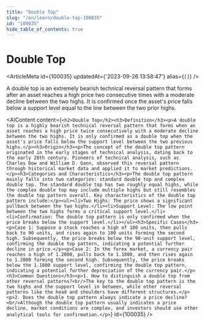 ```yaml
---
title: "Double Top"
slug: "/en/learn/double-top-100035"
id: "100035"
hide_table_of_contents: true
---
```



# Double Top

<ArticleMeta id={100035} updatedAt={'2023-09-26 13:58:47'} alias={`[]`} />
<div className='border-solid border-b border-t-0 my-4 border-[var(--ifm-color-gray-300)]' />

A double top is an extremely bearish technical reversal pattern that forms after an asset reaches a high price two consecutive times with a moderate decline between the two highs. It is confirmed once the asset's price falls below a support level equal to the low between the two prior highs.

<AIContent content={`<h2>Double Top</h2><h3>Definition</h3><p>A double top is a highly bearish technical reversal pattern that forms when an asset reaches a high price twice consecutively with a moderate decline between the two highs. It is only confirmed as a double top when the asset's price falls below the support level between the two previous highs.</p><h3>Origin</h3><p>The concept of the double top pattern originated in the early stages of technical analysis, dating back to the early 20th century. Pioneers of technical analysis, such as Charles Dow and William D. Gann, observed this reversal pattern through historical market data and applied it to market predictions.</p><h3>Categories and Characteristics</h3><p>The double top pattern mainly falls into two categories: standard double top and complex double top. The standard double top has two roughly equal highs, while the complex double top may include multiple highs but still resembles the double top pattern overall. Key characteristics of the double top pattern include:</p><ul><li>Two Highs: The price shows a significant pullback between the two highs.</li><li>Support Level: The low point between the two highs forms a critical support level.</li><li>Confirmation: The double top pattern is only confirmed when the price breaks below the support level.</li></ul><h3>Specific Cases</h3><p>Case 1: Suppose a stock reaches a high of 100 units, then pulls back to 90 units, and rises again to 100 units forming the second high. Subsequently, the price breaks below the 90-unit support level, confirming the double top pattern, indicating a potential further decline in price.</p><p>Case 2: In the forex market, a currency pair reaches a high of 1.2000, pulls back to 1.1800, and then rises again to 1.2000 forming the second high. Subsequently, the price breaks below the 1.1800 support level, confirming the double top pattern, indicating a potential further depreciation of the currency pair.</p><h3>Common Questions</h3><p>1. How to distinguish a double top from other reversal patterns?<br/>The key to the double top pattern is the two highs and the support level in between, while other reversal patterns like the head and shoulders have different structures.</p><p>2. Does the double top pattern always indicate a price decline?<br/>Although the double top pattern usually indicates a price decline, market conditions are complex, and investors should use other analytical tools for confirmation.</p>`} id={100035} />
